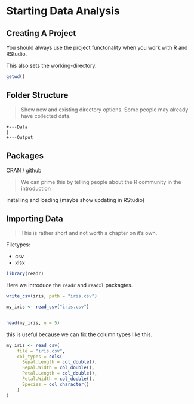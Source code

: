 # Starting Data Analysis

## Creating A Project

You should always use the project functonality when you work with R and RStudio.

This also sets the working-directory.

```r
getwd()
```


## Folder Structure


> Show new and existing directory options. Some people may already have collected data.

    +---Data
    |
    +---Output
    

## Packages


CRAN / github


> We can prime this by telling people about the R community in the introduction
    
installing and loading (maybe show updating in RStudio)    
    
## Importing Data    

> This is rather short and not worth a chapter on it's own.

Filetypes:

* csv
* xlsx


```r
library(readr)
```


Here we introduce the `readr` and `readxl` packagtes.


```r
write_csv(iris, path = "iris.csv")
```



```r
my_iris <- read_csv("iris.csv")


head(my_iris, n = 5)
```


this is useful because we can fix the column types like this.


```r
my_iris <- read_csv(
    file = "iris.csv",
    col_types = cols(
      Sepal.Length = col_double(),
      Sepal.Width = col_double(),
      Petal.Length = col_double(),
      Petal.Width = col_double(),
      Species = col_character()
    )
)

```

